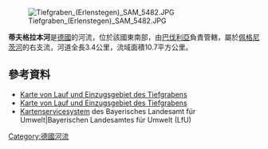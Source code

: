 {{Expand language|1=de|time=2020-12-27T12:31:42+00:00}}
{{Coord|49.47112|N|11.13816|E|display=title}}
[[Image:Tiefgraben_(Erlenstegen)_SAM_5482.JPG|right]]

'''蒂夫格拉本河'''是[[德國|德國]]的河流，位於該國東南部，由[[巴伐利亞|巴伐利亞]]負責管轄，屬於[[佩格尼茨河|佩格尼茨河]]的右支流，河道全長3.4公里，流域面積10.7平方公里。

==參考資料==
* [http://geoportal.bayern.de/bayernatlas/?bgLayer=tk&X=5485437.93&Y=4437702.59&zoom=9&lang=de&topic=umwe&layers_visibility=false,false,false,false&catalogNodes=1100&layers=bf9ff4ed-62c7-4935-9318-d5251108acc3-layer-gemeinden_verwaltungsgemeinschaften_gemeindefreie_gebiete_flaeche,4f978bf0-58b5-4fcc-a69a-a5bcc154561e,2dce0ec9-927f-450c-9d2c-5a92da91ab62,916738b0-a3e6-48d0-a093-361c1b9cb497 Karte von Lauf und Einzugsgebiet des Tiefgrabens]
* [http://www.bis.bayern.de/bis/startWithParam.do?role=fgn&zoomToCoords=4435826.62231078,5480934.53,4440900.20768922,5484693.38&expanded=a_fgn25_1_6,b6_ezg_01,&layers=a_fgn25_1_6,b6_ezg_01,b5_ezg_02,b4_ezg_03,b3_ezg_04,b2_ezg_05,b1_ezg_06,decker_by,&vislayer=a_fgn25_1_6,b6_ezg_01,b5_ezg_02,b4_ezg_03,b3_ezg_04,b2_ezg_05,b1_ezg_06,&vistype=val_0_0,val_0_2,val_0_0,val_0_0,val_0_0,val_0_0,val_0_0,&background=karte_sw Karte von Lauf und Einzugsgebiet des Tiefgrabens]
* [http://gisportal-umwelt.bayern.de/website/lfw/mapservice/wrrl/viewer_wrrl_1_ovv.htm Kartenservicesystem] des Bayerisches Landesamt für Umwelt|Bayerischen Landesamtes für Umwelt (LfU)

{{Germany-geo-stub}}
[[Category:德國河流|Category:德國河流]]